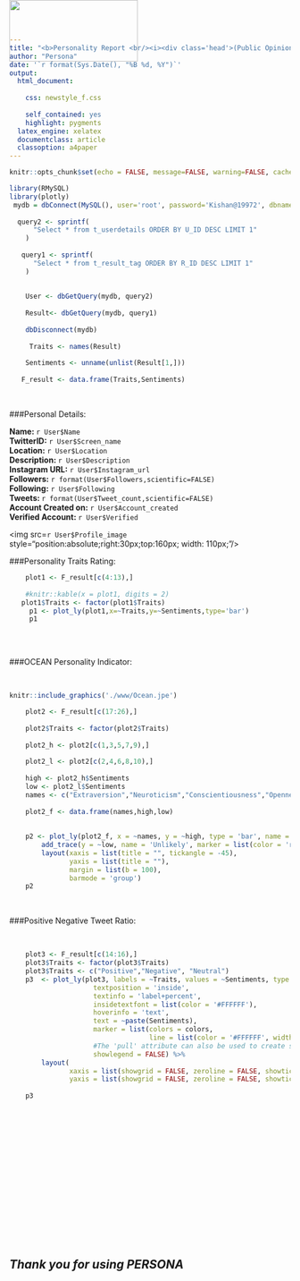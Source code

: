 ```yaml
---
title: "<b>Personality Report <br/><i><div class='head'>(Public Opinion)</div></i></b>"
author: "Persona"
date: '`r format(Sys.Date(), "%B %d, %Y")`'
output: 
  html_document:
   
    css: newstyle_f.css
    
    self_contained: yes
    highlight: pygments
  latex_engine: xelatex
  documentclass: article
  classoption: a4paper
---
```

<div class="logo">
<img src="www/logo.png" style="position:absolute;top:0px; width: 230px;height:110px;" />
</div>

```r
knitr::opts_chunk$set(echo = FALSE, message=FALSE, warning=FALSE, cache=FALSE,comment = NA,results = 'hide')
```


```r

library(RMySQL)
library(plotly)
 mydb = dbConnect(MySQL(), user='root', password='Kishan@19972', dbname='persona', host='127.0.0.1', port=3306, DBMSencoding="UTF-8")
  
  query2 <- sprintf(
      "Select * from t_userdetails ORDER BY U_ID DESC LIMIT 1"
    )
    
   query1 <- sprintf(
      "Select * from t_result_tag ORDER BY R_ID DESC LIMIT 1"
    )
   
    
    User <- dbGetQuery(mydb, query2)
    
    Result<- dbGetQuery(mydb, query1)
    
    dbDisconnect(mydb)
    
     Traits <- names(Result)
    
    Sentiments <- unname(unlist(Result[1,]))
 
   F_result <- data.frame(Traits,Sentiments)
```

<br/>


###Personal Details:

<b>Name: </b> `r User$Name`<br/>
<b>TwitterID:</b> `r User$Screen_name`<br/>
<b>Location:</b> `r User$Location` <br/>
<b>Description: </b>`r User$Description`<br/>
<b>Instagram URL:</b> `r User$Instagram_url`<br/>
<b>Followers:</b> `r format(User$Followers,scientific=FALSE)` <br/>
<b>Following:</b> `r User$Following`<br/>
<b>Tweets: </b>`r format(User$Tweet_count,scientific=FALSE)` <br/>
<b>Account Created on:</b> `r User$Account_created`<br/>
<b>Verified Account: </b>`r User$Verified`

<img src=`r User$Profile_image` style="position:absolute;right:30px;top:160px; width: 110px;"/>




###Personality Traits Rating:
```r
  
    
    plot1 <- F_result[c(4:13),]
    
    #knitr::kable(x = plot1, digits = 2)
   plot1$Traits <- factor(plot1$Traits)
     p1 <- plot_ly(plot1,x=~Traits,y=~Sentiments,type='bar')
     p1
    
```

<P style="page-break-before: always">

<br/>

###OCEAN Personality Indicator:

<br/>

<div class="ocean">
```r
knitr::include_graphics('./www/Ocean.jpe')
```
<div/>


```r
    plot2 <- F_result[c(17:26),]
    
    plot2$Traits <- factor(plot2$Traits)
    
    plot2_h <- plot2[c(1,3,5,7,9),]
    
    plot2_l <- plot2[c(2,4,6,8,10),]
    
    high <- plot2_h$Sentiments
    low <- plot2_l$Sentiments
    names <- c("Extraversion","Neuroticism","Conscientiousness","Openness","Agreeableness")
    
    plot2_f <- data.frame(names,high,low)
    
    
    p2 <- plot_ly(plot2_f, x = ~names, y = ~high, type = 'bar', name = 'Likely', marker = list(color = 'rgb(49,130,189)')) %>%
        add_trace(y = ~low, name = 'Unlikely', marker = list(color = 'rgb(204,204,204)')) %>%
        layout(xaxis = list(title = "", tickangle = -45),
               yaxis = list(title = ""),
               margin = list(b = 100),
               barmode = 'group')
    p2
```

<P style="page-break-before: always">

<br/>

###Positive Negative Tweet Ratio:

<br/>

``` r
    plot3 <- F_result[c(14:16),]
    plot3$Traits <- factor(plot3$Traits)
    plot3$Traits <- c("Positive","Negative", "Neutral")
    p3  <- plot_ly(plot3, labels = ~Traits, values = ~Sentiments, type = 'pie',
                     textposition = 'inside',
                     textinfo = 'label+percent',
                     insidetextfont = list(color = '#FFFFFF'),
                     hoverinfo = 'text',
                     text = ~paste(Sentiments),
                     marker = list(colors = colors,
                                   line = list(color = '#FFFFFF', width = 1)),
                     #The 'pull' attribute can also be used to create space between the sectors
                     showlegend = FALSE) %>%
        layout(
               xaxis = list(showgrid = FALSE, zeroline = FALSE, showticklabels = FALSE),
               yaxis = list(showgrid = FALSE, zeroline = FALSE, showticklabels = FALSE))
    
    p3
```
  

<br/>
<br/>
<br/>
<br/>
<br/>
<br/>
<br/>
<br/>
<br/>
<br/>
<br/>
<br/>
<br/>
<br/>

## <i>Thank you for using <b>PERSONA</b></i>


